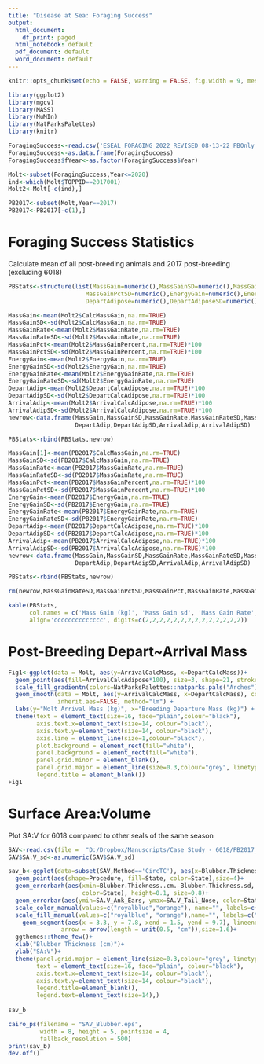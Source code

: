---
title: "Disease at Sea: Foraging Success"
output:
  html_document:
    df_print: paged
  html_notebook: default
  pdf_document: default
  word_document: default
---

```{r Settings, echo=FALSE}
knitr::opts_chunk$set(echo = FALSE, warning = FALSE, fig.width = 9, message=FALSE, error=FALSE)

```

```{r Load Packages}
library(ggplot2)
library(mgcv)
library(MASS)
library(MuMIn)
library(NatParksPalettes)
library(knitr)

```


```{r import Data}

ForagingSuccess<-read.csv('ESEAL_FORAGING_2022_REVISED_08-13-22_PBOnly.csv')
ForagingSuccess<-as.data.frame(ForagingSuccess)
ForagingSuccess$fYear<-as.factor(ForagingSuccess$Year)

Molt<-subset(ForagingSuccess,Year<=2020)
ind<-which(Molt$TOPPID==2017001)
Molt2<-Molt[-c(ind),]

PB2017<-subset(Molt,Year==2017)
PB2017<-PB2017[-c(1),]


```


# Foraging Success Statistics

Calculate mean of all post-breeding animals and 2017 post-breeding (excluding 6018)

```{r Basic Stats}
PBStats<-structure(list(MassGain=numeric(),MassGainSD=numeric(),MassGainRate=numeric(),MassGainRateSD=numeric(),MassGainPct=numeric(),
                      MassGainPctSD=numeric(),EnergyGain=numeric(),EnergyGainSD=numeric(),EnergyGainRate=numeric(),EnergyGainRateSD=numeric(),
                      DepartAdipose=numeric(),DepartAdiposeSD=numeric(),ArrivalAdipose=numeric(),ArrivalAdiposeSD=numeric()),class="data.frame")

MassGain<-mean(Molt2$CalcMassGain,na.rm=TRUE)
MassGainSD<-sd(Molt2$CalcMassGain,na.rm=TRUE)
MassGainRate<-mean(Molt2$MassGainRate,na.rm=TRUE)
MassGainRateSD<-sd(Molt2$MassGainRate,na.rm=TRUE)
MassGainPct<-mean(Molt2$MassGainPercent,na.rm=TRUE)*100
MassGainPctSD<-sd(Molt2$MassGainPercent,na.rm=TRUE)*100
EnergyGain<-mean(Molt2$EnergyGain,na.rm=TRUE)
EnergyGainSD<-sd(Molt2$EnergyGain,na.rm=TRUE)
EnergyGainRate<-mean(Molt2$EnergyGainRate,na.rm=TRUE)
EnergyGainRateSD<-sd(Molt2$EnergyGainRate,na.rm=TRUE)
DepartAdip<-mean(Molt2$DepartCalcAdipose,na.rm=TRUE)*100
DepartAdipSD<-sd(Molt2$DepartCalcAdipose,na.rm=TRUE)*100
ArrivalAdip<-mean(Molt2$ArrivalCalcAdipose,na.rm=TRUE)*100
ArrivalAdipSD<-sd(Molt2$ArrivalCalcAdipose,na.rm=TRUE)*100
newrow<-data.frame(MassGain,MassGainSD,MassGainRate,MassGainRateSD,MassGainPct,MassGainPctSD,EnergyGain,EnergyGainSD,EnergyGainRate,EnergyGainRateSD,
                   DepartAdip,DepartAdipSD,ArrivalAdip,ArrivalAdipSD)

PBStats<-rbind(PBStats,newrow)

MassGain[1]<-mean(PB2017$CalcMassGain,na.rm=TRUE)
MassGainSD<-sd(PB2017$CalcMassGain,na.rm=TRUE)
MassGainRate<-mean(PB2017$MassGainRate,na.rm=TRUE)
MassGainRateSD<-sd(PB2017$MassGainRate,na.rm=TRUE)
MassGainPct<-mean(PB2017$MassGainPercent,na.rm=TRUE)*100
MassGainPctSD<-sd(PB2017$MassGainPercent,na.rm=TRUE)*100
EnergyGain<-mean(PB2017$EnergyGain,na.rm=TRUE)
EnergyGainSD<-sd(PB2017$EnergyGain,na.rm=TRUE)
EnergyGainRate<-mean(PB2017$EnergyGainRate,na.rm=TRUE)
EnergyGainRateSD<-sd(PB2017$EnergyGainRate,na.rm=TRUE)
DepartAdip<-mean(PB2017$DepartCalcAdipose,na.rm=TRUE)*100
DepartAdipSD<-sd(PB2017$DepartCalcAdipose,na.rm=TRUE)*100
ArrivalAdip<-mean(PB2017$ArrivalCalcAdipose,na.rm=TRUE)*100
ArrivalAdipSD<-sd(PB2017$ArrivalCalcAdipose,na.rm=TRUE)*100
newrow<-data.frame(MassGain,MassGainSD,MassGainRate,MassGainRateSD,MassGainPct,MassGainPctSD,EnergyGain,EnergyGainSD,EnergyGainRate,EnergyGainRateSD,
                   DepartAdip,DepartAdipSD,ArrivalAdip,ArrivalAdipSD)

PBStats<-rbind(PBStats,newrow)

rm(newrow,MassGainRateSD,MassGainPctSD,MassGainPct,MassGainRate,MassGainSD,MassGain,DeployAdipSD,DeployAdip,RecoverAdipSD,RecoverAdip)

kable(PBStats, 
      col.names = c('Mass Gain (kg)', 'Mass Gain sd', 'Mass Gain Rate', 'Mass Gain Rate sd', 'Mass Gain Pct', 'Mass Gain Pct sd', 'Energy Gain (MJ)', 'Energy Gain sd', 'Energy Gain Rate','Energy Gain Rate sd','Depart Adipose (%)', 'Depart Adipose sd','Arrival Adipose (%)','Arrival Adipose sd'), 
      align='cccccccccccccc', digits=c(2,2,2,2,2,2,2,2,2,2,2,2,2,2))

```


# Post-Breeding Depart~Arrival Mass
```{r Figure 1}
Fig1<-ggplot(data = Molt, aes(y=ArrivalCalcMass, x=DepartCalcMass))+
  geom_point(aes(fill=ArrivalCalcAdipose*100), size=3, shape=21, stroke=1) + 
  scale_fill_gradientn(colors=NatParksPalettes::natparks.pals("Arches"))+
  geom_smooth(data = Molt, aes(y=ArrivalCalcMass, x=DepartCalcMass), color="black", span = 0.5, size=1.25, 
              inherit.aes=FALSE, method="lm") +
  labs(y="Molt Arrival Mass (kg)", x="Breeding Departure Mass (kg)") +
  theme(text = element_text(size=16, face="plain",colour="black"),
        axis.text.x=element_text(size=14, colour="black"),
        axis.text.y=element_text(size=14, colour="black"),
        axis.line = element_line(size=1,colour="black"),
        plot.background = element_rect(fill="white"),
        panel.background = element_rect(fill="white"),
        panel.grid.minor = element_blank(),
        panel.grid.major = element_line(size=0.3,colour="grey", linetype = "dashed"),
        legend.title = element_blank())
Fig1
```

# Surface Area:Volume

Plot SA:V for 6018 compared to other seals of the same season

```{r Figure 8}
SAV<-read.csv(file =  "D:/Dropbox/Manuscripts/Case Study - 6018/PB2017_SAV_V3.csv")
SAV$SA.V_sd<-as.numeric(SAV$SA.V_sd)

sav_b<-ggplot(data=subset(SAV,Method=='CircTC'), aes(x=Blubber.Thickness..cm.,y=SA.V_Ank_Nose))+
  geom_point(aes(shape=Procedure, fill=State, color=State),size=4)+
  geom_errorbarh(aes(xmin=Blubber.Thickness..cm.-Blubber.Thickness.sd, xmax=Blubber.Thickness..cm.+Blubber.Thickness.sd, 
                     color=State), height=0.1, size=0.8)+
  geom_errorbar(aes(ymin=SA.V_Ank_Ears, ymax=SA.V_Tail_Nose, color=State), width=0.25,size=0.8,linetype=5)+
  scale_color_manual(values=c("royalblue","orange"), name="", labels=c("Normal", "Seal 6018"))+
  scale_fill_manual(values=c("royalblue", "orange"),name="", labels=c("Normal", "Seal 6018"))+
    geom_segment(aes(x = 3.3, y = 7.8, xend = 1.5, yend = 9.7), lineend="round",linejoin="round", color="grey44",
               arrow = arrow(length = unit(0.5, "cm")),size=1.6)+
  ggthemes::theme_few()+
  xlab("Blubber Thickness (cm)")+
  ylab("SA:V")+
  theme(panel.grid.major = element_line(size=0.3,colour="grey", linetype = "dashed"),
        text = element_text(size=16, face="plain", colour="black"),
        axis.text.x=element_text(size=14, colour="black"),
        axis.text.y=element_text(size=14, colour="black"),
        legend.title=element_blank(),
        legend.text=element_text(size=14),)
  
sav_b

cairo_ps(filename = "SAV_Blubber.eps",
         width = 8, height = 5, pointsize = 4,
         fallback_resolution = 500)
print(sav_b)
dev.off()

```

